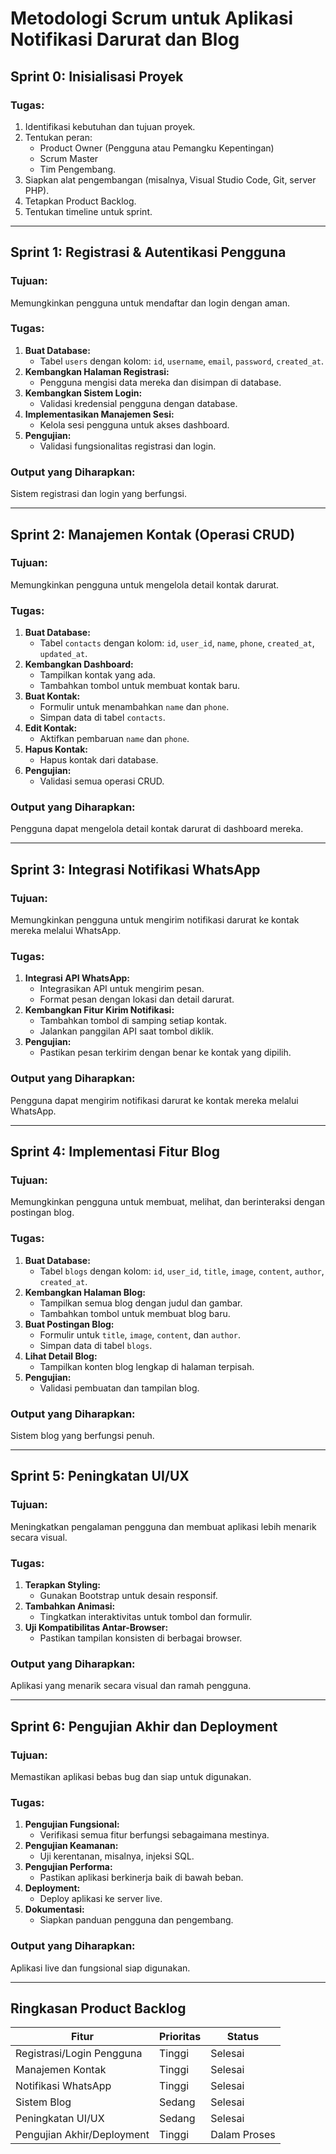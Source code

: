 
# Metodologi Scrum untuk Aplikasi Notifikasi Darurat dan Blog

## Sprint 0: Inisialisasi Proyek

### Tugas:
1. Identifikasi kebutuhan dan tujuan proyek.
2. Tentukan peran:
   - Product Owner (Pengguna atau Pemangku Kepentingan)
   - Scrum Master
   - Tim Pengembang.
3. Siapkan alat pengembangan (misalnya, Visual Studio Code, Git, server PHP).
4. Tetapkan Product Backlog.
5. Tentukan timeline untuk sprint.

---

## Sprint 1: Registrasi & Autentikasi Pengguna

### Tujuan:
Memungkinkan pengguna untuk mendaftar dan login dengan aman.

### Tugas:
1. **Buat Database:**
   - Tabel `users` dengan kolom: `id`, `username`, `email`, `password`, `created_at`.
2. **Kembangkan Halaman Registrasi:**
   - Pengguna mengisi data mereka dan disimpan di database.
3. **Kembangkan Sistem Login:**
   - Validasi kredensial pengguna dengan database.
4. **Implementasikan Manajemen Sesi:**
   - Kelola sesi pengguna untuk akses dashboard.
5. **Pengujian:**
   - Validasi fungsionalitas registrasi dan login.

### Output yang Diharapkan:
Sistem registrasi dan login yang berfungsi.

---

## Sprint 2: Manajemen Kontak (Operasi CRUD)

### Tujuan:
Memungkinkan pengguna untuk mengelola detail kontak darurat.

### Tugas:
1. **Buat Database:**
   - Tabel `contacts` dengan kolom: `id`, `user_id`, `name`, `phone`, `created_at`, `updated_at`.
2. **Kembangkan Dashboard:**
   - Tampilkan kontak yang ada.
   - Tambahkan tombol untuk membuat kontak baru.
3. **Buat Kontak:**
   - Formulir untuk menambahkan `name` dan `phone`.
   - Simpan data di tabel `contacts`.
4. **Edit Kontak:**
   - Aktifkan pembaruan `name` dan `phone`.
5. **Hapus Kontak:**
   - Hapus kontak dari database.
6. **Pengujian:**
   - Validasi semua operasi CRUD.

### Output yang Diharapkan:
Pengguna dapat mengelola detail kontak darurat di dashboard mereka.

---

## Sprint 3: Integrasi Notifikasi WhatsApp

### Tujuan:
Memungkinkan pengguna untuk mengirim notifikasi darurat ke kontak mereka melalui WhatsApp.

### Tugas:
1. **Integrasi API WhatsApp:**
   - Integrasikan API untuk mengirim pesan.
   - Format pesan dengan lokasi dan detail darurat.
2. **Kembangkan Fitur Kirim Notifikasi:**
   - Tambahkan tombol di samping setiap kontak.
   - Jalankan panggilan API saat tombol diklik.
3. **Pengujian:**
   - Pastikan pesan terkirim dengan benar ke kontak yang dipilih.

### Output yang Diharapkan:
Pengguna dapat mengirim notifikasi darurat ke kontak mereka melalui WhatsApp.

---

## Sprint 4: Implementasi Fitur Blog

### Tujuan:
Memungkinkan pengguna untuk membuat, melihat, dan berinteraksi dengan postingan blog.

### Tugas:
1. **Buat Database:**
   - Tabel `blogs` dengan kolom: `id`, `user_id`, `title`, `image`, `content`, `author`, `created_at`.
2. **Kembangkan Halaman Blog:**
   - Tampilkan semua blog dengan judul dan gambar.
   - Tambahkan tombol untuk membuat blog baru.
3. **Buat Postingan Blog:**
   - Formulir untuk `title`, `image`, `content`, dan `author`.
   - Simpan data di tabel `blogs`.
4. **Lihat Detail Blog:**
   - Tampilkan konten blog lengkap di halaman terpisah.
5. **Pengujian:**
   - Validasi pembuatan dan tampilan blog.

### Output yang Diharapkan:
Sistem blog yang berfungsi penuh.

---

## Sprint 5: Peningkatan UI/UX

### Tujuan:
Meningkatkan pengalaman pengguna dan membuat aplikasi lebih menarik secara visual.

### Tugas:
1. **Terapkan Styling:**
   - Gunakan Bootstrap untuk desain responsif.
2. **Tambahkan Animasi:**
   - Tingkatkan interaktivitas untuk tombol dan formulir.
3. **Uji Kompatibilitas Antar-Browser:**
   - Pastikan tampilan konsisten di berbagai browser.

### Output yang Diharapkan:
Aplikasi yang menarik secara visual dan ramah pengguna.

---

## Sprint 6: Pengujian Akhir dan Deployment

### Tujuan:
Memastikan aplikasi bebas bug dan siap untuk digunakan.

### Tugas:
1. **Pengujian Fungsional:**
   - Verifikasi semua fitur berfungsi sebagaimana mestinya.
2. **Pengujian Keamanan:**
   - Uji kerentanan, misalnya, injeksi SQL.
3. **Pengujian Performa:**
   - Pastikan aplikasi berkinerja baik di bawah beban.
4. **Deployment:**
   - Deploy aplikasi ke server live.
5. **Dokumentasi:**
   - Siapkan panduan pengguna dan pengembang.

### Output yang Diharapkan:
Aplikasi live dan fungsional siap digunakan.

---

## Ringkasan Product Backlog

| Fitur                     | Prioritas | Status       |
|---------------------------|-----------|--------------|
| Registrasi/Login Pengguna | Tinggi    | Selesai      |
| Manajemen Kontak          | Tinggi    | Selesai      |
| Notifikasi WhatsApp       | Tinggi    | Selesai      |
| Sistem Blog               | Sedang    | Selesai      |
| Peningkatan UI/UX         | Sedang    | Selesai      |
| Pengujian Akhir/Deployment| Tinggi    | Dalam Proses |


